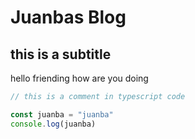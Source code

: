 # Juanbas Blog
## this is a subtitle

hello friending how are you doing

```typescript
// this is a comment in typescript code

const juanba = "juanba"
console.log(juanba)
```
